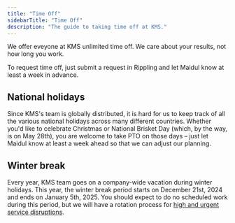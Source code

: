 ```yaml
---
title: "Time Off"
sidebarTitle: "Time Off"
description: "The guide to taking time off at KMS."
---
```


We offer eveyone at KMS unlimited time off. We care about your results, not how long you work.

To request time off, just submit a request in Rippling and let Maidul know at least a week in advance. 

## National holidays

Since KMS's team is globally distributed, it is hard for us to keep track of all the various national holidays across many different countries. Whether you'd like to celebrate Christmas or National Brisket Day (which, by the way, is on May 28th), you are welcome to take PTO on those days – just let Maidul know at least a week ahead so that we can adjust our planning. 

## Winter break 

Every year, KMS team goes on a company-wide vacation during winter holidays. This year, the winter break period starts on December 21st, 2024 and ends on January 5th, 2025. You should expect to do no scheduled work during this period, but we will have a rotation process for [high and urgent service disruptions](https://lux.network/sla). 
